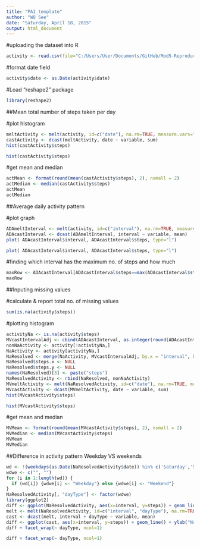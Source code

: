 ```yaml
---
title: "PA1_template"
author: "WQ See"
date: "Saturday, April 18, 2015"
output: html_document
---
```


#uploading the dataset into R
```r
activity <- read.csv(file="C:/Users/User/Documents/GitHub/Mod5-ReproducibleResearch/Project1/activity.csv")
```

#format date field
```r
activity$date <- as.Date(activity$date)
``` 
#Load "reshape2" package 
```r
library(reshape2)
``` 

##Mean total number of steps taken per day

#plot histogram
```r
meltActivity <- melt(activity, id=c("date"), na.rm=TRUE, measure.vars="steps")
castActivity <- dcast(meltActivity, date ~ variable, sum)
hist(castActivity$steps)
```

```r
hist(castActivity$steps)
```

#get mean and median
```r
actMean <- format(round(mean(castActivity$steps), 2), nsmall = 2)
actMedian <- median(castActivity$steps)
actMean
actMedian
```

##Average daily activity pattern

#plot graph
```r
ADAmeltInterval <- melt(activity, id=c("interval"), na.rm=TRUE, measure.vars="steps")
ADAcastInterval <- dcast(ADAmeltInterval, interval ~ variable, mean)
plot( ADAcastInterval$interval, ADAcastInterval$steps, type="l")
```

```r
plot( ADAcastInterval$interval, ADAcastInterval$steps, type="l")
```

#finding which interval has the maximum no. of steps and how much
```r
maxRow <- ADAcastInterval[ADAcastInterval$steps==max(ADAcastInterval$steps),]
maxRow
```

##Inputing missing values

#calculate & report total no. of missing values
```r
sum(is.na(activity$steps))
```

#plotting histogram
```r
activityNa <- is.na(activity$steps)
MVcastIntervalAdj <- cbind(ADAcastInterval, as.integer(round(ADAcastInterval$steps)))
nonNaActivity <- activity[!activityNa,]
NaActivity <- activity[activityNa,]
NaResolved <- merge(NaActivity, MVcastIntervalAdj, by.x = "interval", by.y = "interval", all=FALSE )
NaResolved$steps.x <- NULL
NaResolved$steps.y <- NULL
names(NaResolved)[3] <- paste("steps")
NaResolvedActivity <- rbind(NaResolved, nonNaActivity)
MVmeltActivity <- melt(NaResolvedActivity, id=c("date"), na.rm=TRUE, measure.vars="steps")
MVcastActivity <- dcast(MVmeltActivity, date ~ variable, sum)
hist(MVcastActivity$steps)
```

```r
hist(MVcastActivity$steps)
```

#get mean and median
```r
MVMean <- format(round(mean(MVcastActivity$steps), 2), nsmall = 2)
MVMedian <- median(MVcastActivity$steps)
MVMean
MVMedian
```

##Difference in activity pattern Weekday VS weekends
```r
wd <- !(weekdays(as.Date(NaResolvedActivity$date)) %in% c('Saturday','Sunday'))
wdwe <- c("", "")
for (i in 1:length(wd)) {
  if (wd[i]) {wdwe[i] <- "Weekday"} else {wdwe[i] <- "Weekend"}
}
NaResolvedActivity[, "dayType"] <- factor(wdwe)
library(ggplot2)
diff <- ggplot(NaResolvedActivity, aes(x=interval, y=steps)) + geom_line()
melt <- melt(NaResolvedActivity, id=c("interval", "dayType"), na.rm=TRUE, measure.vars="steps")
cast <- dcast(melt, interval + dayType ~ variable, mean)
diff <- ggplot(cast, aes(x=interval, y=steps)) + geom_line() + ylab("Number of Steps")
diff + facet_wrap(~ dayType, ncol=1)
```

```r
diff + facet_wrap(~ dayType, ncol=1)
```
